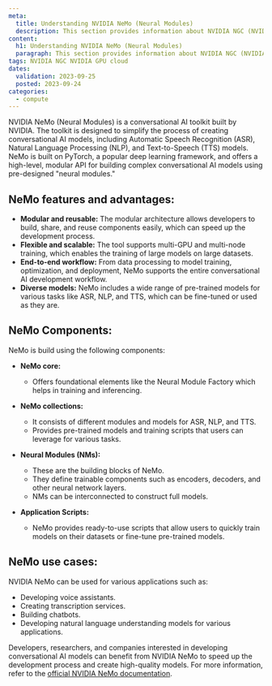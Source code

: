 ```yaml
---
meta:
  title: Understanding NVIDIA NeMo (Neural Modules)
  description: This section provides information about NVIDIA NGC (NVIDIA GPU Cloud) on Scaleway
content:
  h1: Understanding NVIDIA NeMo (Neural Modules)
  paragraph: This section provides information about NVIDIA NGC (NVIDIA GPU Cloud) on Scaleway
tags: NVIDIA NGC NVIDIA GPU cloud
dates:
  validation: 2023-09-25
  posted: 2023-09-24
categories:
  - compute
---
```



NVIDIA NeMo (Neural Modules) is a conversational AI toolkit built by NVIDIA. The toolkit is designed to simplify the process of creating conversational AI models, including Automatic Speech Recognition (ASR), Natural Language Processing (NLP), and Text-to-Speech (TTS) models.
NeMo is built on PyTorch, a popular deep learning framework, and offers a high-level, modular API for building complex conversational AI models using pre-designed "neural modules."

## NeMo features and advantages:

* **Modular and reusable:** The modular architecture allows developers to build, share, and reuse components easily, which can speed up the development process.
* **Flexible and scalable:** The tool supports multi-GPU and multi-node training, which enables the training of large models on large datasets.
* **End-to-end workflow:** From data processing to model training, optimization, and deployment, NeMo supports the entire conversational AI development workflow.
* **Diverse models:** NeMo includes a wide range of pre-trained models for various tasks like ASR, NLP, and TTS, which can be fine-tuned or used as they are.

## NeMo Components:

NeMo is build using the following components:

* **NeMo core:**
   - Offers foundational elements like the Neural Module Factory which helps in training and inferencing.

* **NeMo collections:**
   - It consists of different modules and models for ASR, NLP, and TTS.
   - Provides pre-trained models and training scripts that users can leverage for various tasks.

* **Neural Modules (NMs):**
   - These are the building blocks of NeMo.
   - They define trainable components such as encoders, decoders, and other neural network layers.
   - NMs can be interconnected to construct full models.

* **Application Scripts:**
   - NeMo provides ready-to-use scripts that allow users to quickly train models on their datasets or fine-tune pre-trained models.

## NeMo use cases:

NVIDIA NeMo can be used for various applications such as:
   - Developing voice assistants.
   - Creating transcription services.
   - Building chatbots.
   - Developing natural language understanding models for various applications.

Developers, researchers, and companies interested in developing conversational AI models can benefit from NVIDIA NeMo to speed up the development process and create high-quality models. For more information, refer to the [official NVIDIA NeMo documentation](https://docs.nvidia.com/deeplearning/nemo/user-guide/docs/en/stable/index.html).